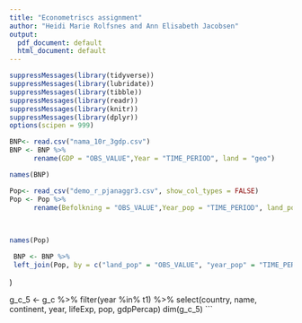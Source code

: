 ```yaml
---
title: "Econometriscs assignment"
author: "Heidi Marie Rolfsnes and Ann Elisabeth Jacobsen"
output:
  pdf_document: default
  html_document: default
---
```


```r
suppressMessages(library(tidyverse))
suppressMessages(library(lubridate))
suppressMessages(library(tibble))
suppressMessages(library(readr))
suppressMessages(library(knitr))
suppressMessages(library(dplyr))
options(scipen = 999)
```

```r
BNP<- read.csv("nama_10r_3gdp.csv")
BNP <- BNP %>% 
      rename(GDP = "OBS_VALUE",Year = "TIME_PERIOD", land = "geo") 
```


```r
names(BNP)
```

```r
Pop<- read_csv("demo_r_pjanaggr3.csv", show_col_types = FALSE)
Pop <- Pop %>% 
      rename(Befolkning = "OBS_VALUE",Year_pop = "TIME_PERIOD", land_pop = "geo") 
 
  
```

```r
names(Pop)
```


  

```r
 BNP <- BNP %>%
 left_join(Pop, by = c("land_pop" = "OBS_VALUE", "year_pop" = "TIME_PERIOD")) %>%
```

)

g_c_5 <- g_c %>%
  filter(year %in% t1) %>%
  select(country, name, continent, year, lifeExp, pop, gdpPercap)
dim(g_c_5)
```

